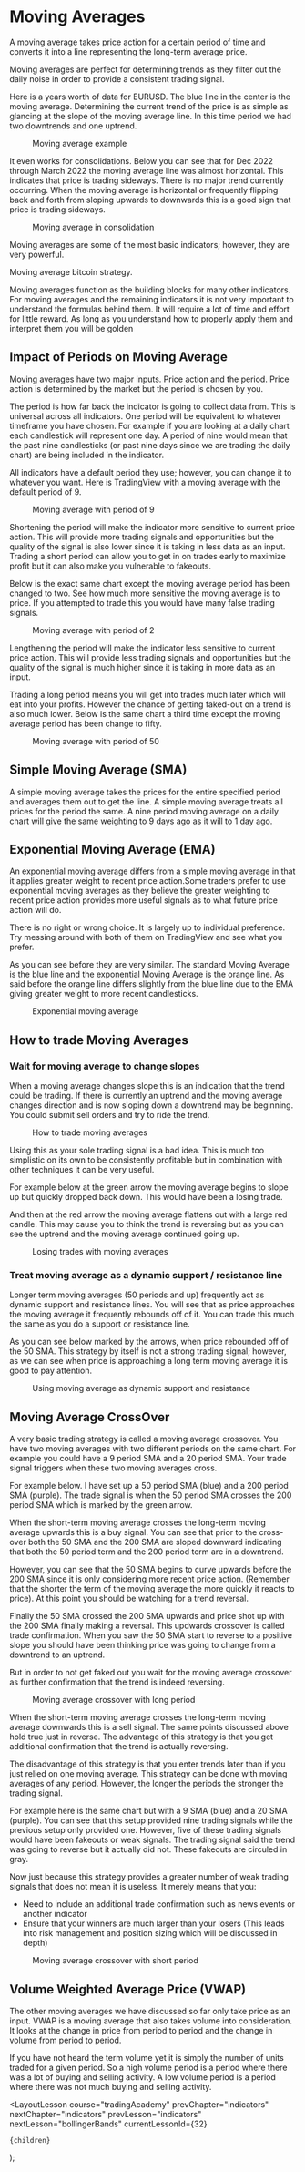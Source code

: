 
# Moving Averages

A moving average takes price action for a certain period of time and converts it into a line representing the long-term average price.

Moving averages are perfect for determining trends as they filter out the daily noise in order to provide a consistent trading signal.

Here is a years worth of data for EURUSD. The blue line in the center is the moving average. Determining the current trend of the price is as simple as glancing at the slope of the moving average line. In this time period we had two downtrends and one uptrend.

<figure>
  <Image
    src="/images/courses/tradingAcademy/indicators/movingAverage.webp"
    height={869}
    width={1815}
    alt=""
  />
  <figcaption>Moving average example</figcaption>
</figure>

It even works for consolidations. Below you can see that for Dec 2022 through March 2022 the moving average line was almost horizontal. This indicates that price is trading sideways. There is no major trend currently occurring. When the moving average is horizontal or frequently flipping back and forth from sloping upwards to downwards this is a good sign that price is trading sideways.

<figure>
  <Image
    src="/images/courses/tradingAcademy/indicators/consolidations.webp"
    height={561}
    width={595}
    alt=""
  />
  <figcaption>Moving average in consolidation</figcaption>
</figure>

Moving averages are some of the most basic indicators; however, they are very powerful.

Moving average bitcoin strategy.

Moving averages function as the building blocks for many other indicators. For moving averages and the remaining indicators it is not very important to understand the formulas behind them. It will require a lot of time and effort for little reward. As long as you understand how to properly apply them and interpret them you will be golden

## Impact of Periods on Moving Average

Moving averages have two major inputs. Price action and the period. Price action is determined by the market but the period is chosen by you.

The period is how far back the indicator is going to collect data from. This is universal across all indicators. One period will be equivalent to whatever timeframe you have chosen. For example if you are looking at a daily chart each candlestick will represent one day. A period of nine would mean that the past nine candlesticks (or past nine days since we are trading the daily chart) are being included in the indicator.

All indicators have a default period they use; however, you can change it to whatever you want. Here is TradingView with a moving average with the default period of 9.

<figure>
  <Image
    src="/images/courses/tradingAcademy/indicators/maPeriodOf9.webp"
    height={1386}
    width={2658}
    alt=""
  />
  <figcaption>Moving average with period of 9</figcaption>
</figure>

Shortening the period will make the indicator more sensitive to current price action. This will provide more trading signals and opportunities but the quality of the signal is also lower since it is taking in less data as an input. Trading a short period can allow you to get in on trades early to maximize profit but it can also make you vulnerable to fakeouts.

Below is the exact same chart except the moving average period has been changed to two. See how much more sensitive the moving average is to price. If you attempted to trade this you would have many false trading signals.

<figure>
  <Image
    src="/images/courses/tradingAcademy/indicators/maPeriodOf2.webp"
    height={1396}
    width={2662}
    alt=""
  />
  <figcaption>Moving average with period of 2</figcaption>
</figure>

Lengthening the period will make the indicator less sensitive to current price action. This will provide less trading signals and opportunities but the quality of the signal is much higher since it is taking in more data as an input.

Trading a long period means you will get into trades much later which will eat into your profits. However the chance of getting faked-out on a trend is also much lower. Below is the same chart a third time except the moving average period has been change to fifty.

<figure>
  <Image
    src="/images/courses/tradingAcademy/indicators/maPeriodOf50.webp"
    height={1396}
    width={2666}
    alt=""
  />
  <figcaption>Moving average with period of 50</figcaption>
</figure>

## Simple Moving Average (SMA)

A simple moving average takes the prices for the entire specified period and averages them out to get the line. A simple moving average treats all prices for the period the same. A nine period moving average on a daily chart will give the same weighting to 9 days ago as it will to 1 day ago.

## Exponential Moving Average (EMA)

An exponential moving average differs from a simple moving average in that it applies greater weight to recent price action.Some traders prefer to use exponential moving averages as they believe the greater weighting to recent price action provides more useful signals as to what future price action will do.

There is no right or wrong choice. It is largely up to individual preference. Try messing around with both of them on TradingView and see what you prefer.

As you can see before they are very similar. The standard Moving Average is the blue line and the exponential Moving Average is the orange line. As said before the orange line differs slightly from the blue line due to the EMA giving greater weight to more recent candlesticks.

<figure>
  <Image
    src="/images/courses/tradingAcademy/indicators/exponentialMovingAverage.webp"
    height={1392}
    width={2666}
    alt=""
  />
  <figcaption>Exponential moving average</figcaption>
</figure>

## How to trade Moving Averages

### Wait for moving average to change slopes

When a moving average changes slope this is an indication that the trend could be trading. If there is currently an uptrend and the moving average changes direction and is now sloping down a downtrend may be beginning. You could submit sell orders and try to ride the trend.

<figure>
  <Image
    src="/images/courses/tradingAcademy/indicators/tradingMovingAverage.webp"
    height={1386}
    width={2654}
    alt=""
  />
  <figcaption>How to trade moving averages</figcaption>
</figure>

Using this as your sole trading signal is a bad idea. This is much too simplistic on its own to be consistently profitable but in combination with other techniques it can be very useful.

For example below at the green arrow the moving average begins to slope up but quickly dropped back down. This would have been a losing trade.

And then at the red arrow the moving average flattens out with a large red candle. This may cause you to think the trend is reversing but as you can see the uptrend and the moving average continued going up.

<figure>
  <Image
    src="/images/courses/tradingAcademy/indicators/losingTrades.webp"
    height={1464}
    width={2662}
    alt=""
  />
  <figcaption>Losing trades with moving averages</figcaption>
</figure>

### Treat moving average as a dynamic support / resistance line

Longer term moving averages (50 periods and up) frequently act as dynamic support and resistance lines. You will see that as price approaches the moving average it frequently rebounds off of it. You can trade this much the same as you do a support or resistance line.

As you can see below marked by the arrows, when price rebounded off of the 50 SMA. This strategy by itself is not a strong trading signal; however, as we can see when price is approaching a long term moving average it is good to pay attention.

<figure>
  <Image
    src="/images/courses/tradingAcademy/indicators/movingAverageDynamicSupport.webp"
    height={1396}
    width={2660}
    alt=""
  />
  <figcaption>
    Using moving average as dynamic support and resistance
  </figcaption>
</figure>

## Moving Average CrossOver

A very basic trading strategy is called a moving average crossover. You have two moving averages with two different periods on the same chart. For example you could have a 9 period SMA and a 20 period SMA. Your trade signal triggers when these two moving averages cross.

For example below. I have set up a 50 period SMA (blue) and a 200 period SMA (purple). The trade signal is when the 50 period SMA crosses the 200 period SMA which is marked by the green arrow.

When the short-term moving average crosses the long-term moving average upwards this is a buy signal. You can see that prior to the cross-over both the 50 SMA and the 200 SMA are sloped downward indicating that both the 50 period term and the 200 period term are in a downtrend.

However, you can see that the 50 SMA begins to curve upwards before the 200 SMA since it is only considering more recent price action. (Remember that the shorter the term of the moving average the more quickly it reacts to price). At this point you should be watching for a trend reversal.

Finally the 50 SMA crossed the 200 SMA upwards and price shot up with the 200 SMA finally making a reversal. This updwards crossover is called trade confirmation. When you saw the 50 SMA start to reverse to a positive slope you should have been thinking price was going to change from a downtrend to an uptrend.

But in order to not get faked out you wait for the moving average crossover as further confirmation that the trend is indeed reversing.

<figure>
  <Image
    src="/images/courses/tradingAcademy/indicators/longPeriodMACrossover.webp"
    height={1390}
    width={2666}
    alt=""
  />
  <figcaption>Moving average crossover with long period</figcaption>
</figure>

When the short-term moving average crosses the long-term moving average downwards this is a sell signal. The same points discussed above hold true just in reverse. The advantage of this strategy is that you get additional confirmation that the trend is actually reversing.

The disadvantage of this strategy is that you enter trends later than if you just relied on one moving average. This strategy can be done with moving averages of any period. However, the longer the periods the stronger the trading signal.

For example here is the same chart but with a 9 SMA (blue) and a 20 SMA (purple). You can see that this setup provided nine trading signals while the previous setup only provided one. However, five of these trading signals would have been fakeouts or weak signals. The trading signal said the trend was going to reverse but it actually did not. These fakeouts are circuled in gray.

Now just because this strategy provides a greater number of weak trading signals that does not mean it is useless. It merely means that you:

- Need to include an additional trade confirmation such as news events or another indicator
- Ensure that your winners are much larger than your losers (This leads into risk management and position sizing which will be discussed in depth)

<figure>
  <Image
    src="/images/courses/tradingAcademy/indicators/shortPeriodMACrossover.webp"
    height={1390}
    width={2662}
    alt=""
  />
  <figcaption>Moving average crossover with short period</figcaption>
</figure>

## Volume Weighted Average Price (VWAP)

The other moving averages we have discussed so far only take price as an input. VWAP is a moving average that also takes volume into consideration. It looks at the change in price from period to period and the change in volume from period to period.

If you have not heard the term volume yet it is simply the number of units traded for a given period. So a high volume period is a period where there was a lot of buying and selling activity. A low volume period is a period where there was not much buying and selling activity.

  <LayoutLesson
    course="tradingAcademy"
    prevChapter="indicators"
    nextChapter="indicators"
    prevLesson="indicators"
    nextLesson="bollingerBands"
    currentLessonId={32}
  >
    {children}
  </LayoutLesson>
);
